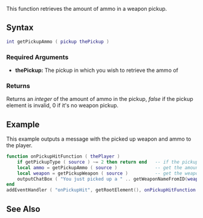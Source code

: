  
{{Server client function}}
This function retrieves the amount of ammo in a weapon pickup.

==Syntax== 
<syntaxhighlight lang="lua">
int getPickupAmmo ( pickup thePickup )         
</syntaxhighlight> 

===Required Arguments=== 
*'''thePickup:''' The pickup in which you wish to retrieve the ammo of

===Returns===
Returns an ''integer'' of the amount of ammo in the pickup, ''false'' if the pickup element is invalid, 0 if it's no weapon pickup.

==Example== 
This example outputs a message with the picked up weapon and ammo to the player.
<section show="true" name="Server" class="server">
<syntaxhighlight lang="lua">
function onPickupHitFunction ( thePlayer )
	if getPickupType ( source ) ~= 2 then return end   -- if the pickup is no weapon, stop
	local ammo = getPickupAmmo ( source )              -- get the amount of ammo
	local weapon = getPickupWeapon ( source )          -- get the weapon of the pickup
	outputChatBox ( "You just picked up a " .. getWeaponNameFromID(weapon) .. " with " .. ammo .. " ammo", thePlayer ) -- output a message to the player
end
addEventHandler ( "onPickupHit", getRootElement(), onPickupHitFunction ) -- add an event handler for onPickupHit
</syntaxhighlight>
</section>

==See Also==
{{Pickup functions}}